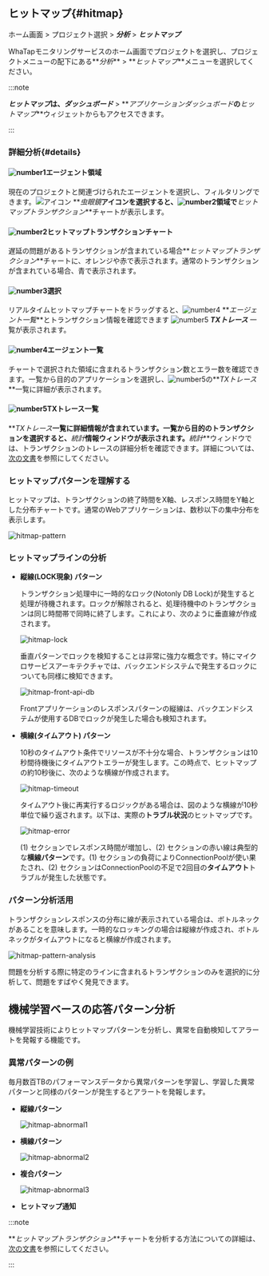 ## ヒットマップ{#hitmap}

ホーム画面 > プロジェクト選択 > **_分析_** > **_ヒットマップ_**

WhaTapモニタリングサービスのホーム画面でプロジェクトを選択し、プロジェクトメニューの配下にある**_分析_** > **_ヒットマップ_**メニューを選択してください。 

:::note

**_ヒットマップ_**は、**_ダッシュボード_** > **_アプリケーションダッシュボード_**の**_ヒットマップ_**ウィジェットからもアクセスできます。

:::

### 詳細分析{#details}

<ImgLang img='tx-hitmap.png' desc='ヒットマップ' />

#### ![number1](/img/number-01.png)エージェント領域

現在のプロジェクトと関連づけられたエージェントを選択し、フィルタリングできます。![アイコン](/img/ic-search-on-press.svg) **_虫眼鏡_**アイコンを選択すると、![number2](/img/number-02.png)領域で**_ヒットマップトランザクション_**チャートが表示します。

#### ![number2](/img/number-02.png)ヒットマップトランザクションチャート

遅延の問題があるトランザクションが含まれている場合**_ヒットマップトランザクション_**チャートに、<span class='ov5ud10'>オレンジ</span>や<span class='etrs'>赤</span>で表示されます。通常のトランザクションが含まれている場合、<span class='woer'>青</span>で表示されます。

#### ![number3](/img/number-03.png)選択

リアルタイムヒットマップチャートをドラッグすると、![number4](/img/number-04.png) **_エージェント一覧_**とトランザクション情報を確認できます ![number5](/img/number-05.png) **_TXトレース_** 一覧が表示されます。

#### ![number4](/img/number-04.png)エージェント一覧

チャートで選択された領域に含まれるトランザクション数とエラー数を確認できます。一覧から目的のアプリケーションを選択し、![number5](/img/number-05.png)の**_TXトレース_**一覧に詳細が表示されます。

#### ![number5](/img/number-05.png)TXトレース一覧

**_TXトレース_**一覧に詳細情報が含まれています。一覧から目的のトランザクションを選択すると、**_統計_**情報ウィンドウが表示されます。**_統計_**ウィンドウでは、トランザクションのトレースの詳細分析を確認できます。詳細については、[次の文書](trs-profile#details)を参照にしてください。

### ヒットマップパターンを理解する

ヒットマップは、トランザクションの終了時間をX軸、レスポンス時間をY軸とした分布チャートです。通常のWebアプリケーションは、数秒以下の集中分布を表示します。

![hitmap-pattern](https://img.whatap.io/media/user_guide_application/analysis/h0.png)

### ヒットマップラインの分析

<Youtube ko="JHVYfJjtYQo" en="JHVYfJjtYQo" ja="JHVYfJjtYQo" />

- **縦線(LOCK現象) パターン**  

  トランザクション処理中に一時的なロック(Notonly DB Lock)が発生すると処理が待機されます。ロックが解除されると、処理待機中のトランザクションは同じ時間帯で同時に終了します。これにより、次のように垂直線が作成されます。

  ![hitmap-lock](https://img.whatap.io/media/user_guide_application/analysis/h3.png)

  垂直パターンでロックを検知することは非常に強力な概念です。特にマイクロサービスアーキテクチャでは、バックエンドシステムで発生するロックについても同様に検知できます。

  ![hitmap-front-api-db](https://img.whatap.io/media/user_guide_application/analysis/h8.png)

  Frontアプリケーションのレスポンスパターンの縦線は、バックエンドシステムが使用するDBでロックが発生した場合も検知されます。

- **横線(タイムアウト) パターン**  

  10秒のタイムアウト条件でリソースが不十分な場合、トランザクションは10秒間待機後にタイムアウトエラーが発生します。この時点で、ヒットマップの約10秒後に、次のような横線が作成されます。

  ![hitmap-timeout](https://img.whatap.io/media/user_guide_application/analysis/h2.png)

  タイムアウト後に再実行するロジックがある場合は、図のような横線が10秒単位で繰り返されます。以下は、実際の**トラブル状況**のヒットマップです。

  ![hitmap-error](https://img.whatap.io/media/user_guide_application/analysis/h7.png)

  (1) セクションでレスポンス時間が増加し、(2) セクションの赤い線は典型的な**横線パターン**です。(1) セクションの負荷によりConnectionPoolが使い果たされ、(2) セクションはConnectionPoolの不足で2回目の**タイムアウト**トラブルが発生した状態です。

### パターン分析活用

トランザクションレスポンスの分布に線が表示されている場合は、ボトルネックがあることを意味します。一時的なロッキングの場合は縦線が作成され、ボトルネックがタイムアウトになると横線が作成されます。

![hitmap-pattern-analysis](https://img.whatap.io/media/user_guide_application/analysis/h4.png)

問題を分析する際に特定のラインに含まれるトランザクションのみを選択的に分析して、問題をすばやく発見できます。

## 機械学習ベースの応答パターン分析

機械学習技術によりヒットマップパターンを分析し、異常を自動検知してアラートを発報する機能です。

<ImgLang img='ml-pattern.png' desc='Machine learning analytics' />

### 異常パターンの例

毎月数百TBのパフォーマンスデータから異常パターンを学習し、学習した異常パターンと同様のパターンが発生するとアラートを発報します。

- **縦線パターン**  

  ![hitmap-abnormal1](https://img.whatap.io/media/user_guide_application/analysis/h3.png)

- **横線パターン**  

  ![hitmap-abnormal2](https://img.whatap.io/media/user_guide_application/analysis/h2.png)

- **複合パターン**  

  ![hitmap-abnormal3](https://img.whatap.io/media/user_guide_application/analysis/h7.png)

- **ヒットマップ通知**  

  <ImgLang img='ai-alert.png' desc='hitmap ai alert' />

:::note

**_ヒットマップトランザクション_**チャートを分析する方法についての詳細は、[次の文書](../best-practice-guides/about-apm-hitmap-class)を参照にしてください。

:::
